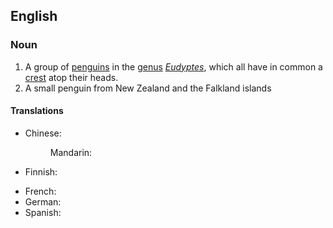 ==English==
{{wp}}

===Noun===
{{en-noun}}

# A group of [[penguins]] in the [[genus]] ''[[Eudyptes]]'', which all have in common a [[crest]] atop their heads.
# A small penguin from New Zealand and the Falkland islands

====Translations====
{{trans-top|Penguin}}
* Chinese:
*: Mandarin: {{t|cmn|冠企鹅|sc=Hani}}
* Finnish: {{t|fi|töyhtöpingviini}}
{{trans-mid}}
* French: {{t+|fr|gorfou|m}}
* German: {{t+|de|Schopfpinguin|m}}
* Spanish: {{t|es|pingüino crestado|m}}
{{trans-bottom}}

{{c|en|Penguins}}